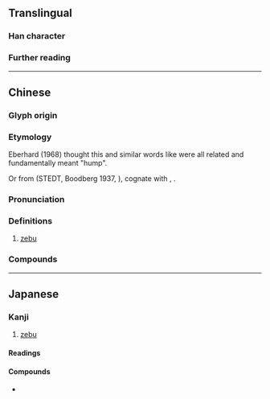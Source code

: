{{character info/new}}
==Translingual==

===Han character===
{{Han char|rn=93|rad=牛|as=09|sn=13|four=44500|canj=GIHQ|ids=⿱封牛}}

===Further reading===
{{Han ref|kx=0702.270|dkj=20086|dj=1115.300|hdz=31815.050|uh=728E}}

----

==Chinese==
{{zh-forms|alt=㸼}}

===Glyph origin===
{{Han etym}}

===Etymology===
Eberhard (1968) thought this and similar words like {{och-l|封|mound, tumulus}} were all related and fundamentally meant "hump".

Or from {{inh|zh|sit-pro|*brawŋ||wild yak, buffalo}} (STEDT, Boodberg 1937, {{zh-ref|Schuessler, 2007}}), cognate with {{cog|bo|འབྲོང||wild yak}}, {{cog|my|tr=proŋ|t=buffalo}}.

===Pronunciation===
{{zh-pron
|m=fēng
|c=fung1
|mc=y
|oc=y
|cat=n
}}

===Definitions===
{{zh-hanzi}}

# [[zebu]]

===Compounds===
{{zh-der|犎牛}}

{{zh-cat|Bovines}}

----

==Japanese==

===Kanji===
{{ja-kanji|rs=牛09}}

# [[zebu]]

====Readings====
{{ja-readings
|goon=ふう
|kanon=ほう
}}

====Compounds====
* {{ja-r|犎牛|ほうぎゅう|[[zebu]]}}